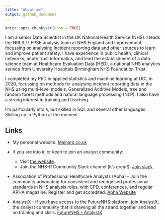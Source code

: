 ```yaml
---
title: "About me"
output: github_document
---
```


```r
knitr::opts_chunk$set(echo = TRUE)
```

I am a senior Data Scientist in the UK National Health Service (NHS). I leads the NRLS / LFPSE analysis team at NHS England and Improvement, focussing on analysing incident reporting data and other sources to learn and improve patient safety. I have experience in public health, clinical networks, acute trust informatics, and lead the establishment of a data science team at Healthcare Evaluation Data (HED), a national NHS analytics service from University Hospitals Birmingham NHS Foundation Trust.  

I completed my PhD in applied statistics and machine learning at UCL in 2020, focussing on methods for analysing incident reporting data in the NHS using multi-level models, Generalized Additive Models, tree and random forest methods and natural language processing (NLP). I also have a strong interest in training and teaching.

I'm particularly into `R`, but skilled in SQL and several other languages.  Skilling up in Python at the moment.

## Links
+ My personal website: [Mainard.co.uk](https://mainard.nhs.uk)
+ If you are into `R`, or keen to join an analyst community:
  + Visit [the website](https://nhsrcommunity.com/). 
  + Join the NHS-R Community Slack channel (it's great!): [Join slack](https://join.slack.com/t/nhsrcommunity/shared_invite/zt-arabo68y-_Uv5uU2dmtfe8mk5ing9Fg)

+ Association of Professional Healthcare Analysts (Apha) - Join the community advocating for consistent and recognised professional standards in NHS analysis roles, with CPD, conferences, and regular APHA magazine.  Register and get accredited. [Apha Website](https://www.aphanalysts.org/)

+ AnalystX - If you have access to the FutureNHS platform, join AnalystX, the analyst community that is drawing all the strand together and lead on training and skills. [FutureNHS - AnalystX](https://future.nhs.uk/system/login?nextURL=%2Fconnect%2Eti%2FDataAnalytics%2Fgrouphome)
